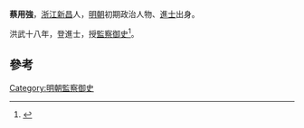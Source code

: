 '''蔡用強'''，[[浙江|浙江]][[新昌|新昌]]人，[[明朝|明朝]]初期政治人物、[[進士|進士]]出身。

洪武十八年，登進士，授[[監察御史|監察御史]]<ref>{{cite news|title=《绍兴市志 卷44 第二章  历代进士名录》|url=http://www.sxlib.com:8080/web/gycslou/sxsz/44z2.htm|accessdate=2013-07-25|newspaper=绍兴图书馆|deadurl=yes|archiveurl=https://archive.is/20120914053252/http://www.sxlib.com:8080/web/gycslou/sxsz/44z2.htm|archivedate=2012-09-14}}</ref>。

==參考==
{{reflist}}
{{明朝人物小作品}}
{{洪武十八年乙丑科殿試金榜}}

[[Category:明朝監察御史|Category:明朝監察御史]]